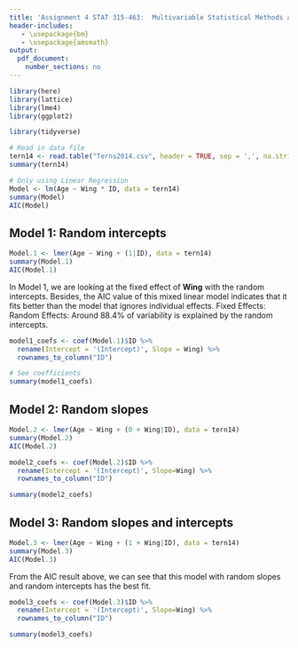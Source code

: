 ```yaml
---
title: 'Assignment 4 STAT 315-463:  Multivariable Statistical Methods and Applications'
header-includes:
   - \usepackage{bm}
   - \usepackage{amsmath}
output: 
  pdf_document:
    number_sections: no
---
```


```r
library(here)
library(lattice)
library(lme4)
library(ggplot2)

library(tidyverse)
```



```r
# Read in data file
tern14 <- read.table("Terns2014.csv", header = TRUE, sep = ',', na.strings = "na")
summary(tern14)
```

```r
# Only using Linear Regression
Model <- lm(Age ~ Wing * ID, data = tern14)
summary(Model)
AIC(Model)
```

## Model 1: Random intercepts

```r
Model.1 <- lmer(Age ~ Wing + (1|ID), data = tern14)
summary(Model.1)
AIC(Model.1)
```

In Model 1, we are looking at the fixed effect of **Wing** with the random intercepts.
Besides, the AIC value of this mixed linear model indicates that it fits better than the model that ignores individual effects. 
Fixed Effects:
Random Effects: Around 88.4\% of variability is explained by the random intercepts.


```r
model1_coefs <- coef(Model.1)$ID %>%
  rename(Intercept = '(Intercept)', Slope = Wing) %>%
  rownames_to_column("ID")

# See coefficients
summary(model1_coefs)
```

## Model 2: Random slopes

```r
Model.2 <- lmer(Age ~ Wing + (0 + Wing|ID), data = tern14)
summary(Model.2)
AIC(Model.2)
```

```r
model2_coefs <- coef(Model.2)$ID %>%
  rename(Intercept = '(Intercept)', Slope=Wing) %>%
  rownames_to_column("ID")

summary(model2_coefs)
```

## Model 3: Random slopes and intercepts

```r
Model.3 <- lmer(Age ~ Wing + (1 + Wing|ID), data = tern14)
summary(Model.3)
AIC(Model.3)
```

From the AIC result above, we can see that this model with random slopes and random intercepts has the best fit.
```r
model3_coefs <- coef(Model.3)$ID %>%
  rename(Intercept = '(Intercept)', Slope=Wing) %>%
  rownames_to_column("ID")

summary(model3_coefs)
```


